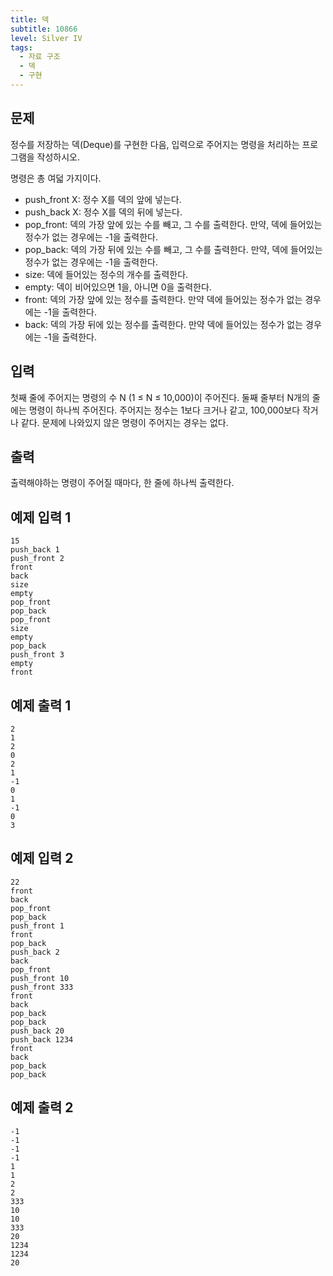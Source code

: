 ```yaml
---
title: 덱
subtitle: 10866
level: Silver IV
tags:
  - 자료 구조
  - 덱
  - 구현
---
```


## 문제

정수를 저장하는 덱(Deque)를 구현한 다음, 입력으로 주어지는 명령을 처리하는 프로그램을 작성하시오.

명령은 총 여덟 가지이다.

- push_front X: 정수 X를 덱의 앞에 넣는다.
- push_back X: 정수 X를 덱의 뒤에 넣는다.
- pop_front: 덱의 가장 앞에 있는 수를 빼고, 그 수를 출력한다. 만약, 덱에 들어있는 정수가 없는 경우에는 -1을 출력한다.
- pop_back: 덱의 가장 뒤에 있는 수를 빼고, 그 수를 출력한다. 만약, 덱에 들어있는 정수가 없는 경우에는 -1을 출력한다.
- size: 덱에 들어있는 정수의 개수를 출력한다.
- empty: 덱이 비어있으면 1을, 아니면 0을 출력한다.
- front: 덱의 가장 앞에 있는 정수를 출력한다. 만약 덱에 들어있는 정수가 없는 경우에는 -1을 출력한다.
- back: 덱의 가장 뒤에 있는 정수를 출력한다. 만약 덱에 들어있는 정수가 없는 경우에는 -1을 출력한다.

## 입력

첫째 줄에 주어지는 명령의 수 N (1 ≤ N ≤ 10,000)이 주어진다. 둘째 줄부터 N개의 줄에는 명령이 하나씩 주어진다. 주어지는 정수는 1보다 크거나 같고, 100,000보다 작거나 같다. 문제에 나와있지 않은 명령이 주어지는 경우는 없다.

## 출력

출력해야하는 명령이 주어질 때마다, 한 줄에 하나씩 출력한다.

## 예제 입력 1

```
15
push_back 1
push_front 2
front
back
size
empty
pop_front
pop_back
pop_front
size
empty
pop_back
push_front 3
empty
front
```

## 예제 출력 1

```
2
1
2
0
2
1
-1
0
1
-1
0
3
```

## 예제 입력 2

```
22
front
back
pop_front
pop_back
push_front 1
front
pop_back
push_back 2
back
pop_front
push_front 10
push_front 333
front
back
pop_back
pop_back
push_back 20
push_back 1234
front
back
pop_back
pop_back
```

## 예제 출력 2

```
-1
-1
-1
-1
1
1
2
2
333
10
10
333
20
1234
1234
20
```
